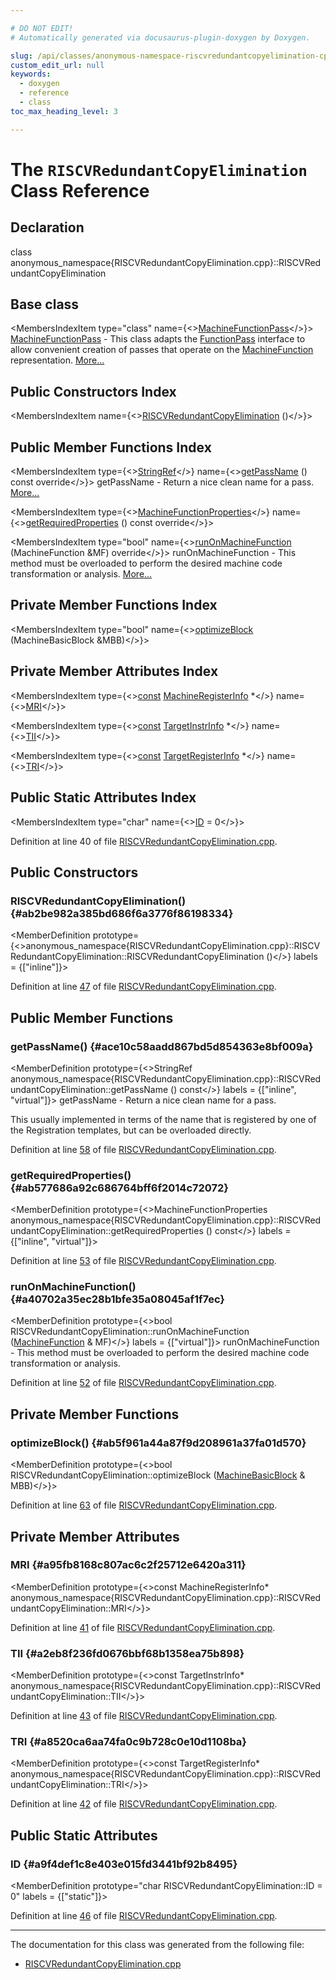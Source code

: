 ```yaml
---

# DO NOT EDIT!
# Automatically generated via docusaurus-plugin-doxygen by Doxygen.

slug: /api/classes/anonymous-namespace-riscvredundantcopyelimination-cpp-/riscvredundantcopyelimination
custom_edit_url: null
keywords:
  - doxygen
  - reference
  - class
toc_max_heading_level: 3

---
```





# The `RISCVRedundantCopyElimination` Class Reference

<DoxygenPage pluginConfig={pluginConfig}>



## Declaration

<CodeBlock>class anonymous_namespace{RISCVRedundantCopyElimination.cpp}::RISCVRedundantCopyElimination</CodeBlock>

## Base class

<MembersIndex>

<MembersIndexItem
  type="class"
  name={<><a href="/docs/api/classes/llvm/machinefunctionpass">MachineFunctionPass</a></>}>
<a href="/docs/api/classes/llvm/machinefunctionpass">MachineFunctionPass</a> - This class adapts the <a href="/docs/api/classes/llvm/functionpass">FunctionPass</a> interface to allow convenient creation of passes that operate on the <a href="/docs/api/classes/llvm/machinefunction">MachineFunction</a> representation. <a href="/docs/api/classes/llvm/machinefunctionpass/#details">More...</a>
</MembersIndexItem>

</MembersIndex>

## Public Constructors Index

<MembersIndex>

<MembersIndexItem
  name={<><a href="#ab2be982a385bd686f6a3776f86198334">RISCVRedundantCopyElimination</a> ()</>}>
</MembersIndexItem>

</MembersIndex>

## Public Member Functions Index

<MembersIndex>

<MembersIndexItem
  type={<><a href="/docs/api/classes/llvm/stringref">StringRef</a></>}
  name={<><a href="#ace10c58aadd867bd5d854363e8bf009a">getPassName</a> () const override</>}>
getPassName - Return a nice clean name for a pass. <a href="#ace10c58aadd867bd5d854363e8bf009a">More...</a>
</MembersIndexItem>

<MembersIndexItem
  type={<><a href="/docs/api/classes/llvm/machinefunctionproperties">MachineFunctionProperties</a></>}
  name={<><a href="#ab577686a92c686764bff6f2014c72072">getRequiredProperties</a> () const override</>}>
</MembersIndexItem>

<MembersIndexItem
  type="bool"
  name={<><a href="#a40702a35ec28b1bfe35a08045af1f7ec">runOnMachineFunction</a> (MachineFunction &amp;MF) override</>}>
runOnMachineFunction - This method must be overloaded to perform the desired machine code transformation or analysis. <a href="#a40702a35ec28b1bfe35a08045af1f7ec">More...</a>
</MembersIndexItem>

</MembersIndex>

## Private Member Functions Index

<MembersIndex>

<MembersIndexItem
  type="bool"
  name={<><a href="#ab5f961a44a87f9d208961a37fa01d570">optimizeBlock</a> (MachineBasicBlock &amp;MBB)</>}>
</MembersIndexItem>

</MembersIndex>

## Private Member Attributes Index

<MembersIndex>

<MembersIndexItem
  type={<><a href="/docs/api/files/lib/lib/target/lib/target/aarch64/aarch64promoteconstant-cpp/#a90f8350fecae261c25be85d38b451bff">const</a> <a href="/docs/api/classes/llvm/machineregisterinfo">MachineRegisterInfo</a> &#42;</>}
  name={<><a href="#a95fb8168c807ac6c2f25712e6420a311">MRI</a></>}>
</MembersIndexItem>

<MembersIndexItem
  type={<><a href="/docs/api/files/lib/lib/target/lib/target/aarch64/aarch64promoteconstant-cpp/#a90f8350fecae261c25be85d38b451bff">const</a> <a href="/docs/api/classes/llvm/targetinstrinfo">TargetInstrInfo</a> &#42;</>}
  name={<><a href="#a2eb8f236fd0676bbf68b1358ea75b898">TII</a></>}>
</MembersIndexItem>

<MembersIndexItem
  type={<><a href="/docs/api/files/lib/lib/target/lib/target/aarch64/aarch64promoteconstant-cpp/#a90f8350fecae261c25be85d38b451bff">const</a> <a href="/docs/api/classes/llvm/targetregisterinfo">TargetRegisterInfo</a> &#42;</>}
  name={<><a href="#a8520ca6aa74fa0c9b728c0e10d1108ba">TRI</a></>}>
</MembersIndexItem>

</MembersIndex>

## Public Static Attributes Index

<MembersIndex>

<MembersIndexItem
  type="char"
  name={<><a href="#a9f4def1c8e403e015fd3441bf92b8495">ID</a> = 0</>}>
</MembersIndexItem>

</MembersIndex>


Definition at line 40 of file <a href="/docs/api/files/lib/lib/target/lib/target/riscv/riscvredundantcopyelimination-cpp">RISCVRedundantCopyElimination.cpp</a>.

<SectionDefinition>

## Public Constructors

### RISCVRedundantCopyElimination() {#ab2be982a385bd686f6a3776f86198334}

<MemberDefinition
  prototype={<>anonymous&#95;namespace&#123;RISCVRedundantCopyElimination.cpp&#125;::RISCVRedundantCopyElimination::RISCVRedundantCopyElimination ()</>}
  labels = {["inline"]}>

Definition at line <a href="/docs/api/files/lib/lib/target/lib/target/riscv/riscvredundantcopyelimination-cpp/#l00047">47</a> of file <a href="/docs/api/files/lib/lib/target/lib/target/riscv/riscvredundantcopyelimination-cpp">RISCVRedundantCopyElimination.cpp</a>.
</MemberDefinition>

</SectionDefinition>

<SectionDefinition>

## Public Member Functions

### getPassName() {#ace10c58aadd867bd5d854363e8bf009a}

<MemberDefinition
  prototype={<>StringRef anonymous&#95;namespace&#123;RISCVRedundantCopyElimination.cpp&#125;::RISCVRedundantCopyElimination::getPassName () const</>}
  labels = {["inline", "virtual"]}>
getPassName - Return a nice clean name for a pass.

This usually implemented in terms of the name that is registered by one of the Registration templates, but can be overloaded directly.

Definition at line <a href="/docs/api/files/lib/lib/target/lib/target/riscv/riscvredundantcopyelimination-cpp/#l00058">58</a> of file <a href="/docs/api/files/lib/lib/target/lib/target/riscv/riscvredundantcopyelimination-cpp">RISCVRedundantCopyElimination.cpp</a>.
</MemberDefinition>

### getRequiredProperties() {#ab577686a92c686764bff6f2014c72072}

<MemberDefinition
  prototype={<>MachineFunctionProperties anonymous&#95;namespace&#123;RISCVRedundantCopyElimination.cpp&#125;::RISCVRedundantCopyElimination::getRequiredProperties () const</>}
  labels = {["inline", "virtual"]}>

Definition at line <a href="/docs/api/files/lib/lib/target/lib/target/riscv/riscvredundantcopyelimination-cpp/#l00053">53</a> of file <a href="/docs/api/files/lib/lib/target/lib/target/riscv/riscvredundantcopyelimination-cpp">RISCVRedundantCopyElimination.cpp</a>.
</MemberDefinition>

### runOnMachineFunction() {#a40702a35ec28b1bfe35a08045af1f7ec}

<MemberDefinition
  prototype={<>bool RISCVRedundantCopyElimination::runOnMachineFunction (<a href="/docs/api/classes/llvm/machinefunction">MachineFunction</a> &amp; MF)</>}
  labels = {["virtual"]}>
runOnMachineFunction - This method must be overloaded to perform the desired machine code transformation or analysis.

Definition at line <a href="/docs/api/files/lib/lib/target/lib/target/riscv/riscvredundantcopyelimination-cpp/#l00052">52</a> of file <a href="/docs/api/files/lib/lib/target/lib/target/riscv/riscvredundantcopyelimination-cpp">RISCVRedundantCopyElimination.cpp</a>.
</MemberDefinition>

</SectionDefinition>

<SectionDefinition>

## Private Member Functions

### optimizeBlock() {#ab5f961a44a87f9d208961a37fa01d570}

<MemberDefinition
  prototype={<>bool RISCVRedundantCopyElimination::optimizeBlock (<a href="/docs/api/classes/llvm/machinebasicblock">MachineBasicBlock</a> &amp; MBB)</>}>

Definition at line <a href="/docs/api/files/lib/lib/target/lib/target/riscv/riscvredundantcopyelimination-cpp/#l00063">63</a> of file <a href="/docs/api/files/lib/lib/target/lib/target/riscv/riscvredundantcopyelimination-cpp">RISCVRedundantCopyElimination.cpp</a>.
</MemberDefinition>

</SectionDefinition>

<SectionDefinition>

## Private Member Attributes

### MRI {#a95fb8168c807ac6c2f25712e6420a311}

<MemberDefinition
  prototype={<>const MachineRegisterInfo&#42; anonymous&#95;namespace&#123;RISCVRedundantCopyElimination.cpp&#125;::RISCVRedundantCopyElimination::MRI</>}>

Definition at line <a href="/docs/api/files/lib/lib/target/lib/target/riscv/riscvredundantcopyelimination-cpp/#l00041">41</a> of file <a href="/docs/api/files/lib/lib/target/lib/target/riscv/riscvredundantcopyelimination-cpp">RISCVRedundantCopyElimination.cpp</a>.
</MemberDefinition>

### TII {#a2eb8f236fd0676bbf68b1358ea75b898}

<MemberDefinition
  prototype={<>const TargetInstrInfo&#42; anonymous&#95;namespace&#123;RISCVRedundantCopyElimination.cpp&#125;::RISCVRedundantCopyElimination::TII</>}>

Definition at line <a href="/docs/api/files/lib/lib/target/lib/target/riscv/riscvredundantcopyelimination-cpp/#l00043">43</a> of file <a href="/docs/api/files/lib/lib/target/lib/target/riscv/riscvredundantcopyelimination-cpp">RISCVRedundantCopyElimination.cpp</a>.
</MemberDefinition>

### TRI {#a8520ca6aa74fa0c9b728c0e10d1108ba}

<MemberDefinition
  prototype={<>const TargetRegisterInfo&#42; anonymous&#95;namespace&#123;RISCVRedundantCopyElimination.cpp&#125;::RISCVRedundantCopyElimination::TRI</>}>

Definition at line <a href="/docs/api/files/lib/lib/target/lib/target/riscv/riscvredundantcopyelimination-cpp/#l00042">42</a> of file <a href="/docs/api/files/lib/lib/target/lib/target/riscv/riscvredundantcopyelimination-cpp">RISCVRedundantCopyElimination.cpp</a>.
</MemberDefinition>

</SectionDefinition>

<SectionDefinition>

## Public Static Attributes

### ID {#a9f4def1c8e403e015fd3441bf92b8495}

<MemberDefinition
  prototype="char RISCVRedundantCopyElimination::ID = 0"
  labels = {["static"]}>

Definition at line <a href="/docs/api/files/lib/lib/target/lib/target/riscv/riscvredundantcopyelimination-cpp/#l00046">46</a> of file <a href="/docs/api/files/lib/lib/target/lib/target/riscv/riscvredundantcopyelimination-cpp">RISCVRedundantCopyElimination.cpp</a>.
</MemberDefinition>

</SectionDefinition>

<hr/>

The documentation for this class was generated from the following file:

<ul>
<li><a href="/docs/api/files/lib/lib/target/lib/target/riscv/riscvredundantcopyelimination-cpp">RISCVRedundantCopyElimination.cpp</a></li>
</ul>

</DoxygenPage>
